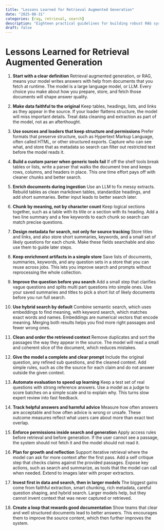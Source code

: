 ```yaml
---
title: "Lessons Learned for Retrieval Augmented Generation"
date: "2025-08-31"
categories: [rag, retrieval, search]
description: "Eighteen practical guidelines for building robust RAG systems."
draft: false
---
```


# Lessons Learned for Retrieval Augmented Generation

1. **Start with a clear definition**
   Retrieval augmented generation, or RAG, means your model writes answers with help from documents that you fetch at runtime. The model is a large language model, or LLM. Every choice you make about how you prepare, store, and fetch those documents will shape answer quality.

2. **Make data faithful to the original**
   Keep tables, headings, lists, and links as they appear in the source. If your loader flattens structure, the model will miss important details. Treat data cleaning and extraction as part of the model, not as an afterthought.

3. **Use sources and loaders that keep structure and permissions**
   Prefer formats that preserve structure, such as Hypertext Markup Language, often called HTML, or other structured exports. Capture who can see what, and store that as metadata so search can filter out restricted text before the model reads it.

4. **Build a custom parser when generic tools fail**
   If off the shelf tools break tables or lists, write a parser that walks the document tree and keeps rows, columns, and headers in place. This one time effort pays off with cleaner chunks and better search.

5. **Enrich documents during ingestion**
   Use an LLM to fix messy extracts. Rebuild tables as clean markdown tables, standardize headings, and add short summaries. Better input leads to better search later.

6. **Chunk by meaning, not by character count**
   Keep logical sections together, such as a table with its title or a section with its heading. Add a two line summary and a few keywords to each chunk so search can match precise questions.

7. **Design metadata for search, not only for source tracking**
   Store titles and links, and also store short summaries, keywords, and a small set of likely questions for each chunk. Make these fields searchable and also use them to guide later steps.

8. **Keep enrichment artifacts in a simple store**
   Save lists of documents, summaries, keywords, and any question sets in a store that you can reuse across jobs. This lets you improve search and prompts without reprocessing the whole collection.

9. **Improve the question before you search**
   Add a small step that clarifies vague questions and splits multi part questions into simple ones. Use your saved summaries and titles to pick a short list of likely documents before you run full search.

10. **Use hybrid search by default**
    Combine semantic search, which uses embeddings to find meaning, with keyword search, which matches exact words and names. Embeddings are numerical vectors that encode meaning. Merging both results helps you find more right passages and fewer wrong ones.

11. **Clean and order the retrieved context**
    Remove duplicates and sort the passages the way they appear in the source. The model will read a small and coherent slice of the document, which reduces mistakes.

12. **Give the model a complete and clear prompt**
    Include the original question, any refined sub questions, and the cleaned context. Add simple rules, such as cite the source for each claim and do not answer outside the given context.

13. **Automate evaluation to speed up learning**
    Keep a test set of real questions with strong reference answers. Use a model as a judge to score batches on a simple scale and to explain why. This turns slow expert review into fast feedback.

14. **Track helpful answers and harmful advice**
    Measure how often answers are acceptable and how often advice is wrong or unsafe. These outcome measures reflect what users care about more than exact text overlap.

15. **Enforce permissions inside search and generation**
    Apply access rules before retrieval and before generation. If the user cannot see a passage, the system should not fetch it and the model should not read it.

16. **Plan for growth and reflection**
    Support iterative retrieval where the model can ask for more context after the first pass. Add a self critique step that checks claims against the provided passages. Expose key actions, such as search and summarize, as tools that the model can call when needed. Extend to images later with proper extractors.

17. **Invest first in data and search, then in larger models**
    The biggest gains come from faithful extraction, smart chunking, rich metadata, careful question shaping, and hybrid search. Larger models help, but they cannot invent context that was never captured or retrieved.

18. **Create a loop that rewards good documentation**
    Show teams that clear and well structured documents lead to better answers. This encourages them to improve the source content, which then further improves the system.
